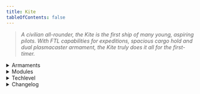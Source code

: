 ```yaml
---
title: Kite
tableOfContents: false
---
```


> *A civilian all-rounder, the Kite is the first ship of many young, aspiring pilots. With FTL capabilities for expeditions, spacious cargo hold and dual plasmacaster armament, the Kite truly does it all for the first-timer.*

<details>
<summary>Armaments</summary>
* 2x 400c plasma bolt repeater
</details>

<details>
<summary>Modules</summary>
* Module A: Fire Plasmacasters
</details>

<details>
<summary>Techlevel</summary>
> <TechLevel tech='Civilian' />
</details>

<details>
<summary>Changelog</summary>
* 08/26/2024
    * Fixes the Kite not being configured to fire its weapons.
    * Fixes the Kite not being configured to take expeditions.
</details>